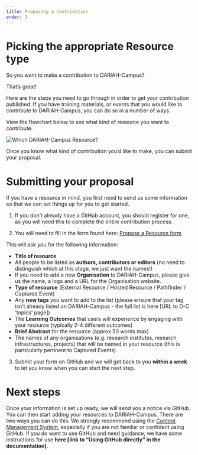 ```yaml
---
title: Proposing a contribution
order: 3
---
```


# Picking the appropriate Resource type

So you want to make a contribution to DARIAH-Campus?

That’s great!

Here are the steps you need to go through in order to get your contribution published. If you have training materials, or events that you would like to contribute to DARIAH-Campus, you can do so in a number of ways.

View the flowchart below to see what kind of resource you want to contribute.

![Which DARIAH-Campus Resource?](images/DC_Which_DARIAH-Campus_Resource.png)

Once you know what kind of contribution you’d like to make, you can submit your proposal.

# Submitting your proposal

If you have a resource in mind, you first need to send us some information so that we can set things up for you to get started.

1.	If you don’t already have a GitHub account, you should register for one, as you will need this to complete the entire contribution process.

2.	You will need to fill in the form found here: [Propose a Resource form](https://github.com/DARIAH-ERIC/dariah-campus/issues/new?assignees=ttasovac%2CVickyGarnett&labels=new+resource&template=propose_resource.yml&title=%5Bnew+resource%5D%3A+)

This will ask you for the following information:
* **Title of resource**
* All people to be listed as **authors, contributors or editors** (no need to distinguish which at this stage, we just want the names!)
* If you need to add a new **Organisation** to DARIAH-Campus, please give us the name, a logo and a URL for the Organisation website.
* **Type of resource** (External Resource / Hosted Resource / Pathfinder / Captured Event)
* Any **new tags** you want to add to the list (please ensure that your tag isn’t already listed on DARIAH-Campus - the full list is here [URL to D-C ‘topics’ page])
* The **Learning Outcomes** that users will experience by engaging with your resource (typically 2-4 different outcomes)
* **Brief Abstract** for the resource (approx 50 words max)
* The names of any organisations (e.g. research institutes, research infrastructures, projects) that will be named in your resource (this is particularly pertinent to Captured Events)

3.	Submit your form on GitHub and we will get back to you **within a week** to let you know when you can start the next step.

# Next steps
Once your information is set up ready, we will send you a notice via GitHub.  You can then start adding your resources to DARIAH-Campus.  There are two ways you can do this.  We strongly recommend using the [Content Management System](https://dariah-campus-six.vercel.app/docs/using-the-content-management-system), especially if you are not familiar or confident using GitHub.  If you do want to use GitHub and need guidance, we have some instructions for use **here [link to “Using GitHub directly” in the documentation]**.
